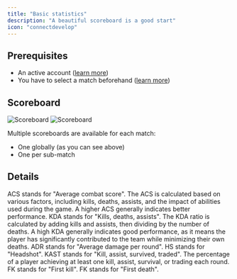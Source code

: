 ```yaml
---
title: "Basic statistics"
description: "A beautiful scoreboard is a good start"
icon: "connectdevelop"
---
```


## Prerequisites

- An active account ([learn more](/get-started/setup))
- You have to select a match beforehand ([learn more](/core/matches))

## Scoreboard

<Frame>
    <img
        className="block dark:hidden"
        src="./images/basic-stats/scoreboard.png"
        alt="Scoreboard"
    />
    <img
        className="hidden dark:block"
        src="./images/basic-stats/scoreboard.png"
        alt="Scoreboard"
    />
</Frame>

Multiple scoreboards are available for each match:
- One globally (as you can see above)
- One per sub-match

## Details

<Tabs>
    <Tab title="ACS">
        ACS stands for "Average combat score".
        The ACS is calculated based on various factors, including kills, deaths, assists, and the impact of abilities
        used during the game. A higher ACS generally indicates better performance.
    </Tab>
    <Tab title="KDA">
        KDA stands for "Kills, deaths, assists".
        The KDA ratio is calculated by adding kills and assists, then dividing by the number of deaths. A high KDA
        generally indicates good performance, as it means the player has significantly contributed to the team while
        minimizing their own deaths.
    </Tab>
    <Tab title="ADR">
        ADR stands for "Average damage per round".
    </Tab>
    <Tab title="HS">
        HS stands for "Headshot".
    </Tab>
    <Tab title="KAST">
        KAST stands for "Kill, assist, survived, traded".
        The percentage of a player achieving at least one kill, assist, survival, or trading each round.
    </Tab>
    <Tab title="FK">
        FK stands for "First kill".
    </Tab>
    <Tab title="FD">
        FK stands for "First death".
    </Tab>
</Tabs>
